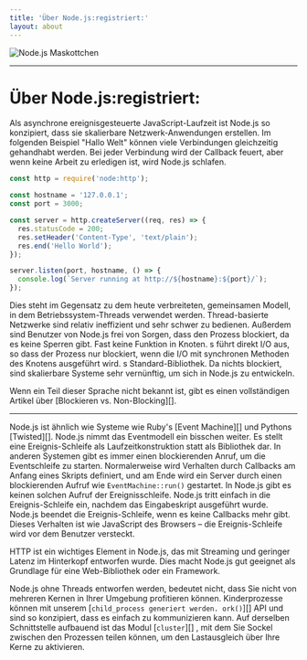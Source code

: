 ```yaml
---
title: 'Über Node.js:registriert:'
layout: about
---
```


<div className="my-4 flex items-center justify-center">
  <img
    alt="Node.js Maskottchen"
    src="/static/images/node-mascot.svg"
    className="w-[100px]"
  />
</div>

---

# Über Node.js:registriert:

Als asynchrone ereignisgesteuerte JavaScript-Laufzeit ist Node.js so konzipiert, dass sie
skalierbare Netzwerk-Anwendungen erstellen. Im folgenden Beispiel "Hallo Welt" können viele
Verbindungen gleichzeitig gehandhabt werden. Bei jeder Verbindung wird der Callback
feuert, aber wenn keine Arbeit zu erledigen ist, wird Node.js schlafen.

```js
const http = require('node:http');

const hostname = '127.0.0.1';
const port = 3000;

const server = http.createServer((req, res) => {
  res.statusCode = 200;
  res.setHeader('Content-Type', 'text/plain');
  res.end('Hello World');
});

server.listen(port, hostname, () => {
  console.log(`Server running at http://${hostname}:${port}/`);
});
```

Dies steht im Gegensatz zu dem heute verbreiteten, gemeinsamen Modell, in dem Betriebssystem-Threads
verwendet werden. Thread-basierte Netzwerke sind relativ ineffizient und sehr
schwer zu bedienen. Außerdem sind Benutzer von Node.js frei von Sorgen, dass
den Prozess blockiert, da es keine Sperren gibt. Fast keine Funktion in
Knoten. s führt direkt I/O aus, so dass der Prozess nur blockiert, wenn die I/O mit
synchronen Methoden des Knotens ausgeführt wird. s Standard-Bibliothek. Da nichts blockiert, sind skalierbare Systeme sehr
vernünftig, um sich in Node.js zu entwickeln.

Wenn ein Teil dieser Sprache nicht bekannt ist, gibt es einen vollständigen Artikel über
\[Blockieren vs. Non-Blocking]\[].

---

Node.js ist ähnlich wie Systeme wie Ruby's
\[Event Machine]\[] und Pythons \[Twisted]\[]. Node.js nimmt das Eventmodell ein bisschen
weiter. Es stellt eine Ereignis-Schleife als Laufzeitkonstruktion statt als Bibliothek dar. In anderen Systemen gibt es
immer einen blockierenden Anruf, um die Eventschleife zu starten.
Normalerweise wird Verhalten durch Callbacks am Anfang eines Skripts definiert, und
am Ende wird ein Server durch einen blockierenden Aufruf wie `EventMachine::run()` gestartet.
In Node.js gibt es keinen solchen Aufruf der Ereignisschleife. Node.js tritt einfach in die Ereignis-Schleife ein, nachdem das Eingabeskript ausgeführt wurde. Node.js
beendet die Ereignis-Schleife, wenn es keine Callbacks mehr gibt. Dieses Verhalten
ist wie JavaScript des Browsers – die Ereignis-Schleife wird vor dem Benutzer versteckt.

HTTP ist ein wichtiges Element in Node.js, das mit Streaming und geringer Latenz im Hinterkopf entworfen wurde. Dies macht Node.js gut geeignet als Grundlage für eine Web-Bibliothek oder ein Framework.

Node.js ohne Threads entworfen werden, bedeutet nicht, dass Sie nicht
von mehreren Kernen in Ihrer Umgebung profitieren können. Kinderprozesse können
mit unserem \[`child_process generiert werden. ork()`]\[] API und sind so konzipiert, dass es einfach zu
kommunizieren kann. Auf derselben Schnittstelle aufbauend ist das Modul \[`cluster`]\[]
, mit dem Sie Sockel zwischen den Prozessen teilen können, um den Lastausgleich
über Ihre Kerne zu aktivieren.

[blockieren vs. nicht blockieren]: /learn/asynchronous-work/overview-of-blocking-vs-non-blocking
[`child_process.fork()`]: https://nodejs.org/api/child_process.html
["Cluster"]: https://nodejs.org/api/cluster.html
[Ereignis-Maschine]: https://github.com/eventmachine/eventmachine
[verdreht]: https://twistedmatrix.com/trac/
